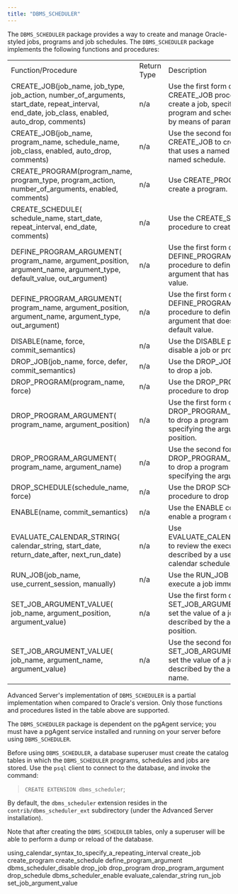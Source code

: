 ```yaml
---
title: "DBMS_SCHEDULER"
---
```


The `DBMS_SCHEDULER` package provides a way to create and manage Oracle-styled jobs, programs and job schedules. The `DBMS_SCHEDULER` package implements the following functions and procedures:

|                                                                                                                                                 |             |                                                                                                                                 |
| ----------------------------------------------------------------------------------------------------------------------------------------------- | ----------- | ------------------------------------------------------------------------------------------------------------------------------- |
| Function/Procedure                                                                                                                              | Return Type | Description                                                                                                                     |
| CREATE_JOB(job_name, job_type, job_action, number_of_arguments, start_date, repeat_interval, end_date, job_class, enabled, auto_drop, comments) | n/a         | Use the first form of the CREATE_JOB procedure to create a job, specifying program and schedule details by means of parameters. |
| CREATE_JOB(job_name, program_name, schedule_name, job_class, enabled, auto_drop, comments)                                                      | n/a         | Use the second form of CREATE_JOB to create a job that uses a named program and named schedule.                                 |
| CREATE_PROGRAM(program_name, program_type, program_action, number_of_arguments, enabled, comments)                                              | n/a         | Use CREATE_PROGRAM to create a program.                                                                                         |
| CREATE_SCHEDULE( schedule_name, start_date, repeat_interval, end_date, comments)                                                                | n/a         | Use the CREATE_SCHEDULE procedure to create a schedule.                                                                         |
| DEFINE_PROGRAM_ARGUMENT( program_name, argument_position, argument_name, argument_type, default_value, out_argument)                            | n/a         | Use the first form of the DEFINE_PROGRAM_ARGUMENT procedure to define a program argument that has a default value.              |
| DEFINE_PROGRAM_ARGUMENT( program_name, argument_position, argument_name, argument_type, out_argument)                                           | n/a         | Use the first form of the DEFINE_PROGRAM_ARGUMENT procedure to define a program argument that does not have a default value.    |
| DISABLE(name, force, commit_semantics)                                                                                                          | n/a         | Use the DISABLE procedure to disable a job or program.                                                                          |
| DROP_JOB(job_name, force, defer, commit_semantics)                                                                                              | n/a         | Use the DROP_JOB procedure to drop a job.                                                                                       |
| DROP_PROGRAM(program_name, force)                                                                                                               | n/a         | Use the DROP_PROGRAM procedure to drop a program.                                                                               |
| DROP_PROGRAM_ARGUMENT( program_name, argument_position)                                                                                         | n/a         | Use the first form of DROP_PROGRAM_ARGUMENT to drop a program argument by specifying the argument position.                     |
| DROP_PROGRAM_ARGUMENT( program_name, argument_name)                                                                                             | n/a         | Use the second form of DROP_PROGRAM_ARGUMENT to drop a program argument by specifying the argument name.                        |
| DROP_SCHEDULE(schedule_name, force)                                                                                                             | n/a         | Use the DROP SCHEDULE procedure to drop a schedule.                                                                             |
| ENABLE(name, commit_semantics)                                                                                                                  | n/a         | Use the ENABLE command to enable a program or job.                                                                              |
| EVALUATE_CALENDAR_STRING( calendar_string, start_date, return_date_after, next_run_date)                                                        | n/a         | Use EVALUATE_CALENDAR_STRING to review the execution date described by a user-defined calendar schedule.                        |
| RUN_JOB(job_name, use_current_session, manually)                                                                                                | n/a         | Use the RUN_JOB procedure to execute a job immediately.                                                                         |
| SET_JOB_ARGUMENT_VALUE( job_name, argument_position, argument_value)                                                                            | n/a         | Use the first form of SET_JOB_ARGUMENT value to set the value of a job argument described by the argument's position.           |
| SET_JOB_ARGUMENT_VALUE( job_name, argument_name, argument_value)                                                                                | n/a         | Use the second form of SET_JOB_ARGUMENT value to set the value of a job argument described by the argument's name.              |

Advanced Server's implementation of `DBMS_SCHEDULER` is a partial implementation when compared to Oracle's version. Only those functions and procedures listed in the table above are supported.

The `DBMS_SCHEDULER` package is dependent on the pgAgent service; you must have a pgAgent service installed and running on your server before using `DBMS_SCHEDULER`.

Before using `DBMS_SCHEDULER`, a database superuser must create the catalog tables in which the `DBMS_SCHEDULER` programs, schedules and jobs are stored. Use the `psql` client to connect to the database, and invoke the command:

> `CREATE EXTENSION dbms_scheduler`;

By default, the `dbms_scheduler` extension resides in the `contrib/dbms_scheduler_ext` subdirectory (under the Advanced Server installation).

Note that after creating the `DBMS_SCHEDULER` tables, only a superuser will be able to perform a dump or reload of the database.

<div class="toctree" maxdepth="6">

using_calendar_syntax_to_specify_a_repeating_interval create_job create_program create_schedule define_program_argument dbms_scheduler_disable drop_job drop_program drop_program_argument drop_schedule dbms_scheduler_enable evaluate_calendar_string run_job set_job_argument_value

</div>

